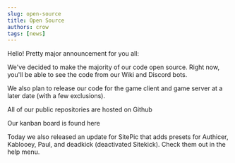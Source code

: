 ```yaml
---
slug: open-source
title: Open Source
authors: crow
tags: [news]
---
```


Hello! Pretty major announcement for you all:

We've decided to make the majority of our code open source. Right now, you'll be able to see the code from our Wiki and Discord bots.
<!-- truncate -->
We also plan to release our code for the game client and game server at a later date (with a few exclusions).

All of our public repositories are hosted on Github

Our kanban board is found here

Today we also released an update for SitePic that adds presets for Authicer, Kablooey, Paul, and deadkick (deactivated Sitekick). Check them out in the help menu.